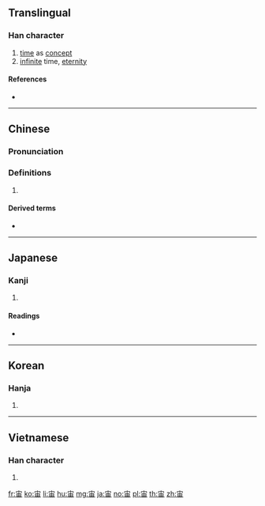==Translingual==

===Han character===
{{Han char|rn=40|rad=宀|as=05|sn=8|four=30602|canj=JLW|ids=⿱宀由}}

# [[time]] as [[concept]]
# [[infinite]] time, [[eternity]]

====References====
* {{Han ref|kx=0283.170|dkj=07108|dj=0559.010|hdz=20921.020|uh=5B99|ud=23449|bh=A97A|bd=43386}}

----

==Chinese==
{{zh-forms}}

===Pronunciation===
{{zh-pron
|m=zhòu
|c=zau6
|h=pfs=
|md=
|mn=
|w=
|mc=y
|oc=y
|cat=
}}

===Definitions===
{{zh-hanzi}}

# {{rfdef|lang=zh}}

====Derived terms====
* {{zh-l|宇宙}}

----

==Japanese==

===Kanji===
{{ja-kanji|grade=6|rs=宀05}}

# {{defn|lang=ja|sort=宀05}}

====Readings====
* {{ja-readings|kanon=[[ちゅう]] (chū)|goon=[[じゅう]] (jū)|kun=[[そら]] (sora)}}

----

==Korean==

===Hanja===
{{ko-hanja|hangeul=주|rv=ju|mr=chu}}

# {{defn|lang=ko|sort=宀05}}

----

==Vietnamese==

===Han character===
{{vi-hantu|[[trụ]]|rs=宀05}}

# {{defn|lang=vi|sort=宀05}}

[[fr:宙]]
[[ko:宙]]
[[li:宙]]
[[hu:宙]]
[[mg:宙]]
[[ja:宙]]
[[no:宙]]
[[pl:宙]]
[[th:宙]]
[[zh:宙]]